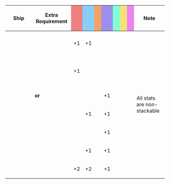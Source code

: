 {|class="wikitable" style="width:100%; text-align: center; vertical-align: middle;"
|-
! style="width: 20%;" | Ship
! style="width: 25%;" | Extra Requirement
! style="width: 5%; background-color: lightcoral;" | {{Firepower}}
! style="width: 5%; background-color: lightskyblue;" | {{Torpedo}}
! style="width: 5%; background-color: sandybrown;" | {{AA}}
! style="width: 5%; background-color: #9C8FEE;" | {{ASW}}
! style="width: 5%; background-color: #7fffd4;" | {{LOS}}
! style="width: 5%; background-color: #F2E279;" | {{Armor}}
! style="width: 5%; background-color: violet;" | {{Evasion}}
! style="width: 20%;" | Note
|-
! {{ShipLink|Shoukaku/}}<br />{{ShipLink|Zuikaku/}}<br />{{ShipLink|Taihou/}}
| style="text-align:left;" | 
| +1 || +1 || || || || || 
| rowspan="7" style="text-align:left;" | All {{Torpedo}} stats are non-stackable
|-
! {{ShipLink|Hiyou/|Junyou/|text=Hiyou-class|link_class=Hiyou}}<br />{{ShipLink|Chitose/Carrier|Chiyoda/Carrier|text=Chitose-class|link_class=Chitose}}<br />{{ShipLink|Suzuya/Carrier Kai Ni}}<br />{{ShipLink|Kumano/Carrier Kai Ni}}
| style="text-align:left;" | 
| +1 || || || || || || 
|-
! rowspan="2"|{{ShipLink|Shouhou/|Zuihou/|text=Shouhou-class|link_class=Shouhou}}
| style="text-align:left;" | '''{{ShipLink|Shouhou/|Zuihou/|text=Base|link_class=Shouhou}} or {{ShipLink|Shouhou/Kai|Zuihou/Kai|text=Kai|link_class=Shouhou}}'''
| || || || +1 || || || 
|-
| style="text-align:left;" | '''{{ShipLink|Zuihou/Kai Ni|Zuihou/Kai Ni B|text=Zuihou Kai Ni (B)}}'''
| || +1 || || +1 || || || 
|-
! rowspan="3"|{{ShipLink|Ryuuhou/}}
| style="text-align:left;" | '''{{ShipLink|Ryuuhou/|text=Base}}'''
| || || || +1 || || || 
|-
| style="text-align:left;" | '''{{ShipLink|Ryuuhou/Kai|text=Kai}}'''
| || +1 || || +1 || || || 
|-
| style="text-align:left;" | '''{{ShipLink|Ryuuhou Kai Ni E|Ryuuhou Kai Ni|text=Kai Ni (E)}}'''
| +2 || +2 || || +1 || || || 
|}